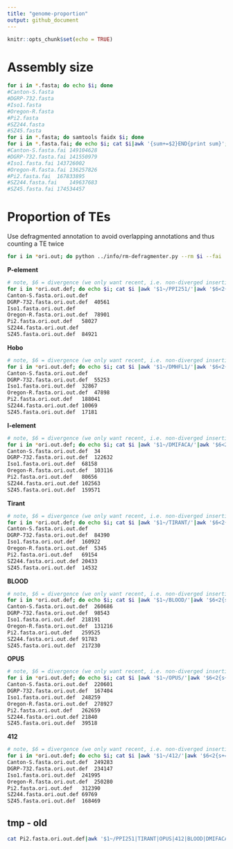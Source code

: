 ```yaml
---
title: "genome-proportion"
output: github_document
---
```


```r
knitr::opts_chunk$set(echo = TRUE)
```

# Assembly size

```bash
for i in *.fasta; do echo $i; done                                                                                          222                          
#Canton-S.fasta
#DGRP-732.fasta
#Iso1.fasta
#Oregon-R.fasta
#Pi2.fasta
#SZ244.fasta
#SZ45.fasta
for i in *.fasta; do samtools faidx $i; done 
for i in *.fasta.fai; do echo $i; cat $i|awk '{sum+=$2}END{print sum}'; done|paste - -                                                                  
#Canton-S.fasta.fai	149104628
#DGRP-732.fasta.fai	141550979
#Iso1.fasta.fai	143726002
#Oregon-R.fasta.fai	136257826
#Pi2.fasta.fai	167833895
#SZ244.fasta.fai	149637683
#SZ45.fasta.fai	174534457

```


# Proportion of TEs
Use defragmented annotation to avoid overlapping annotations and thus counting a TE twice
```bash
for i in *ori.out; do python ../info/rm-defragmenter.py --rm $i --fai ../info/teseqs.fasta.fai --dist 100 > ../raw-defrag/$i.def; done
```
**P-element**
```bash
# note, $6 = divergence (we only want recent, i.e. non-diverged insertions)
for i in *ori.out.def; do echo $i; cat $i |awk '$1~/PPI251/'|awk '$6<2{s+=$7}END{print s}'; done |paste - -
Canton-S.fasta.ori.out.def	
DGRP-732.fasta.ori.out.def	40561
Iso1.fasta.ori.out.def	
Oregon-R.fasta.ori.out.def	78901
Pi2.fasta.ori.out.def	58027
SZ244.fasta.ori.out.def	
SZ45.fasta.ori.out.def	84921
```

**Hobo**
```bash
# note, $6 = divergence (we only want recent, i.e. non-diverged insertions)
for i in *ori.out.def; do echo $i; cat $i |awk '$1~/DMHFL1/'|awk '$6<2{s+=$7}END{print s}'; done |paste - -
Canton-S.fasta.ori.out.def	
DGRP-732.fasta.ori.out.def	55253
Iso1.fasta.ori.out.def	32867
Oregon-R.fasta.ori.out.def	47898
Pi2.fasta.ori.out.def	188041
SZ244.fasta.ori.out.def	10069
SZ45.fasta.ori.out.def	17181
```

**I-element**
```bash
# note, $6 = divergence (we only want recent, i.e. non-diverged insertions)
for i in *ori.out.def; do echo $i; cat $i |awk '$1~/DMIFACA/'|awk '$6<2{s+=$7}END{print s}'; done |paste - -
Canton-S.fasta.ori.out.def	34
DGRP-732.fasta.ori.out.def	122632
Iso1.fasta.ori.out.def	68158
Oregon-R.fasta.ori.out.def	103116
Pi2.fasta.ori.out.def	80656
SZ244.fasta.ori.out.def	102563
SZ45.fasta.ori.out.def	159571
```

**Tirant**
```bash
# note, $6 = divergence (we only want recent, i.e. non-diverged insertions)
for i in *ori.out.def; do echo $i; cat $i |awk '$1~/TIRANT/'|awk '$6<2{s+=$7}END{print s}'; done |paste - -
Canton-S.fasta.ori.out.def	
DGRP-732.fasta.ori.out.def	84390
Iso1.fasta.ori.out.def	160922
Oregon-R.fasta.ori.out.def	5345
Pi2.fasta.ori.out.def	69154
SZ244.fasta.ori.out.def	20433
SZ45.fasta.ori.out.def	14532
```

**BLOOD**
```bash
# note, $6 = divergence (we only want recent, i.e. non-diverged insertions)
for i in *ori.out.def; do echo $i; cat $i |awk '$1~/BLOOD/'|awk '$6<2{s+=$7}END{print s}'; done |paste - -
Canton-S.fasta.ori.out.def	260686
DGRP-732.fasta.ori.out.def	98543
Iso1.fasta.ori.out.def	218191
Oregon-R.fasta.ori.out.def	131216
Pi2.fasta.ori.out.def	259525
SZ244.fasta.ori.out.def	91783
SZ45.fasta.ori.out.def	217230
```

**OPUS**
```bash
# note, $6 = divergence (we only want recent, i.e. non-diverged insertions)
for i in *ori.out.def; do echo $i; cat $i |awk '$1~/OPUS/'|awk '$6<2{s+=$7}END{print s}'; done |paste - -
Canton-S.fasta.ori.out.def	220601
DGRP-732.fasta.ori.out.def	167404
Iso1.fasta.ori.out.def	248259
Oregon-R.fasta.ori.out.def	278927
Pi2.fasta.ori.out.def	262659
SZ244.fasta.ori.out.def	21840
SZ45.fasta.ori.out.def	39518
```

**412**
```bash
# note, $6 = divergence (we only want recent, i.e. non-diverged insertions)
for i in *ori.out.def; do echo $i; cat $i |awk '$1~/412/'|awk '$6<2{s+=$7}END{print s}'; done |paste - -
Canton-S.fasta.ori.out.def	249283
DGRP-732.fasta.ori.out.def	234147
Iso1.fasta.ori.out.def	241995
Oregon-R.fasta.ori.out.def	250280
Pi2.fasta.ori.out.def	312390
SZ244.fasta.ori.out.def	69769
SZ45.fasta.ori.out.def	168469
```


## tmp - old 
```bash
cat Pi2.fasta.ori.out.def|awk '$1~/PPI251|TIRANT|OPUS|412|BLOOD|DMIFACA|DMHFL1/'|awk '$6<2{s+=$7}END{print s}'
```
